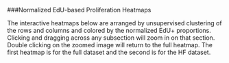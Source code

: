 


###Normalized EdU-based Proliferation Heatmaps

The interactive heatmaps below are arranged by unsupervised clustering of the rows and columns and colored by the normalized EdU+ proportions. Clicking and dragging across any subsection will zoom in on that section. Double clicking on the zoomed image will return to the full heatmap.  The first heatmap is for the full dataset and the second is for the HF dataset.  
